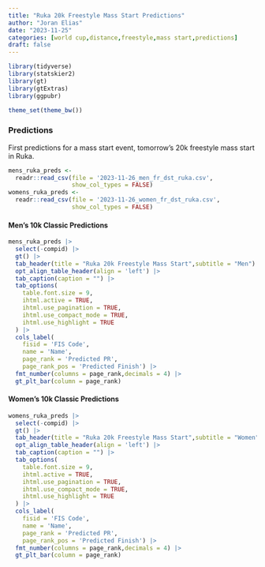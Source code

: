 ```yaml
---
title: "Ruka 20k Freestyle Mass Start Predictions"
author: "Joran Elias"
date: "2023-11-25"
categories: [world cup,distance,freestyle,mass start,predictions]
draft: false
---
```


```r
library(tidyverse)
library(statskier2)
library(gt)
library(gtExtras)
library(ggpubr)

theme_set(theme_bw())
```

### Predictions
First predictions for a mass start event, tomorrow's 20k freestyle mass start in Ruka.

```r
mens_ruka_preds <- 
  readr::read_csv(file = '2023-11-26_men_fr_dst_ruka.csv',
                  show_col_types = FALSE)
womens_ruka_preds <- 
  readr::read_csv(file = '2023-11-26_women_fr_dst_ruka.csv',
                  show_col_types = FALSE)
```

#### Men's 10k Classic Predictions
```r
mens_ruka_preds |> 
  select(-compid) |> 
  gt() |> 
  tab_header(title = "Ruka 20k Freestyle Mass Start",subtitle = "Men") |> 
  opt_align_table_header(align = 'left') |> 
  tab_caption(caption = "") |> 
  tab_options(
    table.font.size = 9,
    ihtml.active = TRUE,
    ihtml.use_pagination = TRUE,
    ihtml.use_compact_mode = TRUE,
    ihtml.use_highlight = TRUE
  ) |> 
  cols_label(
    fisid = 'FIS Code',
    name = 'Name',
    page_rank = 'Predicted PR',
    page_rank_pos = 'Predicted Finish') |> 
  fmt_number(columns = page_rank,decimals = 4) |> 
  gt_plt_bar(column = page_rank) 
```

#### Women's 10k Classic Predictions
```r
womens_ruka_preds |> 
  select(-compid) |> 
  gt() |> 
  tab_header(title = "Ruka 20k Freestyle Mass Start",subtitle = "Women") |>
  opt_align_table_header(align = 'left') |> 
  tab_caption(caption = "") |> 
  tab_options(
    table.font.size = 9,
    ihtml.active = TRUE,
    ihtml.use_pagination = TRUE,
    ihtml.use_compact_mode = TRUE,
    ihtml.use_highlight = TRUE
  ) |> 
  cols_label(
    fisid = 'FIS Code',
    name = 'Name',
    page_rank = 'Predicted PR',
    page_rank_pos = 'Predicted Finish') |> 
  fmt_number(columns = page_rank,decimals = 4) |> 
  gt_plt_bar(column = page_rank)
```

